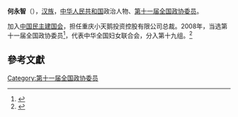 '''何永智'''（{{bd|1953年||}}），[[汉族|汉族]]，[[中华人民共和国|中华人民共和国]]政治人物、[[第十一届全国政协委员|第十一届全国政协委员]]。

加入[[中国民主建国会|中国民主建国会]]，担任重庆小天鹅投资控股有限公司总裁。2008年，当选第十一届全国政协委员<ref>{{cite news|title=第十一届全国政协委员名单|url=http://www.indaa.com.cn/zt/2009qglh/zxzs/200903/t20090303_127573.html|accessdate=2013-04-09|newspaper=新华社北京1月25日电 中国人民政治协商会议第十一届全国委员会委员名单(共2237人，2008年1月25日政协第十届全国委员会常务委员会第二十次会议通过)|date=2008年1月25日|deadurl=yes|archiveurl=https://web.archive.org/web/20130928014403/http://www.indaa.com.cn/zt/2009qglh/zxzs/200903/t20090303_127573.html|archivedate=2013年9月28日}}</ref>，代表中华全国妇女联合会，分入第十九组。<ref>{{cite news|title=全国政协信息-何永智|url=http://www.cppcc.gov.cn/CMS/wylibary/showJcwyxtInfoWylibary.action?tabJcwyxt.guid=11W0006270&wytype=wjwy|accessdate=2013-04-11|newspaper=全国政协委员会|archive-date=2019-03-12|archive-url=https://web.archive.org/web/20190312203732/http://www.cppcc.gov.cn/CMS/wylibary/showJcwyxtInfoWylibary.action?tabJcwyxt.guid=11W0006270&wytype=wjwy|dead-url=no}}</ref>

==參考文獻==
{{reflist}}
{{中国政治人物小作品}}

[[Category:第十一届全国政协委员|Category:第十一届全国政协委员]]